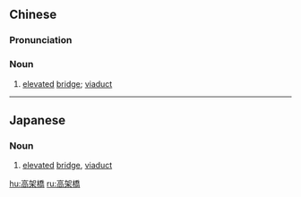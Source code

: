 {{also|高架桥}}
==Chinese==
{{zh-forms|s=高架桥|type=21}}

===Pronunciation===
{{zh-pron
|m=gāojiàqiáo
|c=gou1 gaa3 kiu4
|mn=ko-kè-kiô
|cat=n
}}

===Noun===
{{zh-noun}}

# [[elevated]] [[bridge]]; [[viaduct]]

----

==Japanese==
{{ja-kanjitab|こう|か|きょう|yomi=on}}

===Noun===
{{ja-noun|こうかきょう}}
# [[elevated]] [[bridge]], [[viaduct]]
#: {{ja-usex|新幹線の高架橋を歩くレールウォークが開催された|^しんかんせん の こうかきょう を あるく レールウォーク が かいさい された|a walk was held across the elevated Shinkansen bridge}}

[[hu:高架橋]]
[[ru:高架橋]]